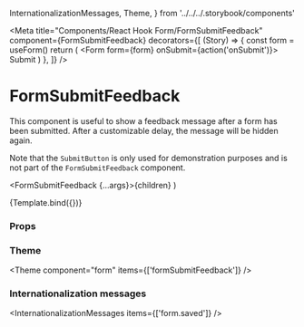   InternationalizationMessages,
  Theme,
} from '../../../.storybook/components'

<Meta
  title="Components/React Hook Form/FormSubmitFeedback"
  component={FormSubmitFeedback}
  decorators={[
    (Story) => {
      const form = useForm()
      return (
        <Form form={form} onSubmit={action('onSubmit')}>
          <Story />
          <SubmitButton className="mt-4">Submit</SubmitButton>
        </Form>
      )
    },
  ]}
/>

# FormSubmitFeedback

This component is useful to show a feedback message after a form has been submitted.
After a customizable delay, the message will be hidden again.

Note that the `SubmitButton` is only used for demonstration purposes and is not part of the `FormSubmitFeedback` component.

  <FormSubmitFeedback {...args}>{children}</FormSubmitFeedback>
)

<Canvas>
  <Story
    name="Default"
    argTypes={{
      icon: {
        options: ['None', 'CheckCircle', 'Save'],
        mapping: {
          None: null,
          CheckCircle: IconCheckCircle,
          Save: IconSave,
        },
        control: { type: 'select' },
      },
    }}
  >
    {Template.bind({})}
  </Story>
</Canvas>

### Props

<ArgsTable story="Default" />

### Theme

<Theme component="form" items={['formSubmitFeedback']} />

### Internationalization messages

<InternationalizationMessages items={['form.saved']} />
